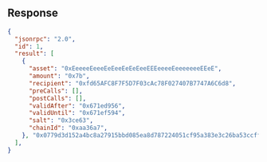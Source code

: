 ## Response

```json
{
  "jsonrpc": "2.0",
  "id": 1,
  "result": [
    {
      "asset": "0xEeeeeEeeeEeEeeEeEeEeeEEEeeeeEeeeeeeeEEeE",
      "amount": "0x7b",
      "recipient": "0xfd65AFC8F7F5D7F03cAc78F027407B7747A6C6d8",
      "preCalls": [],
      "postCalls": [],
      "validAfter": "0x671ed956",
      "validUntil": "0x671ef594",
      "salt": "0x3ce63",
      "chainId": "0xaa36a7",
    }, "0x0779d3d152a4bc8a27915bbd085ea8d787224051cf95a383e3c26ba53ccffe8300ad1709292bf94ddefee7d6276ad0f04050dd33150b6fdb4eda06ff9065b0bc1b"
  ],
}
```